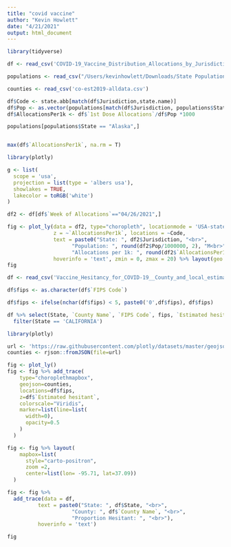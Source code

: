 ---
title: "covid vaccine"
author: "Kevin Howlett"
date: "4/21/2021"
output: html_document
---



```{r warning=FALSE, message=FALSE}
library(tidyverse)

df <- read_csv('COVID-19_Vaccine_Distribution_Allocations_by_Jurisdiction_-_Pfizer.csv')

populations <- read_csv("/Users/kevinhowlett/Downloads/State Populations.csv")

counties <- read_csv('co-est2019-alldata.csv')

df$Code <- state.abb[match(df$Jurisdiction,state.name)]
df$Pop <- as.vector(populations[match(df$Jurisdiction, populations$State), 2]$`2018 Population`)
df$AllocationsPer1k <- df$`1st Dose Allocations`/df$Pop *1000

populations[populations$State == "Alaska",]


max(df$`AllocationsPer1k`, na.rm = T)


```

```{r}
library(plotly)

g <- list(
  scope = 'usa',
  projection = list(type = 'albers usa'),
  showlakes = TRUE,
  lakecolor = toRGB('white')
)

df2 <- df[df$`Week of Allocations`=="04/26/2021",]

fig <- plot_ly(data = df2, type="choropleth", locationmode = 'USA-states', 
               z = ~`AllocationsPer1k`, locations = ~Code,
               text = paste0("State: ", df2$Jurisdiction, "<br>",
                     "Population: ", round(df2$Pop/1000000, 2), "M<br>",
                     "Allocations per 1k: ", round(df2$`AllocationsPer1k`, 2), "<br>", "<br>"),
               hoverinfo = 'text', zmin = 0, zmax = 20) %>% layout(geo = g)
fig
```



```{r}
df <- read_csv('Vaccine_Hesitancy_for_COVID-19__County_and_local_estimates (1).csv')

df$fips <- as.character(df$`FIPS Code`)

df$fips <- ifelse(nchar(df$fips) < 5, paste0('0',df$fips), df$fips)

df %>% select(State, `County Name`, `FIPS Code`, fips, `Estimated hesitant`) %>%
  filter(State == 'CALIFORNIA')

```

```{r}
library(plotly)

url <- 'https://raw.githubusercontent.com/plotly/datasets/master/geojson-counties-fips.json'
counties <- rjson::fromJSON(file=url)

fig <- plot_ly() 
fig <- fig %>% add_trace(
    type="choroplethmapbox",
    geojson=counties,
    locations=df$fips,
    z=df$`Estimated hesitant`,
    colorscale="Viridis",
    marker=list(line=list(
      width=0),
      opacity=0.5
    )
  )

fig <- fig %>% layout(
    mapbox=list(
      style="carto-positron",
      zoom =2,
      center=list(lon= -95.71, lat=37.09))
  )

fig <- fig %>%
  add_trace(data = df,
          text = paste0("State: ", df$State, "<br>",
                     "County: ", df$`County Name`, "<br>",
                     "Proportion Hesitant: ", "<br>"),
          hoverinfo = 'text')

fig
```
